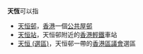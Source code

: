 '''天恆'''可以指
*[[天恒邨|天恒邨]]，[[香港|香港]]一個[[香港公共屋邨|公共屋邨]]
*[[天恒站|天恒站]]，天恒邨附近的[[香港輕鐵|香港輕鐵]]車站
*[[天恒_(選區)|天恒 (選區)]]，天恒邨一帶的[[香港區議會|香港區議會]]選區

{{消歧義}}
